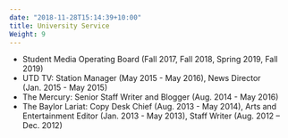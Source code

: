 ---
date: "2018-11-28T15:14:39+10:00"
title: University Service
Weight: 9
---

* Student Media Operating Board (Fall 2017, Fall 2018, Spring 2019, Fall 2019)
* UTD TV: Station Manager (May 2015 - May 2016), News Director (Jan. 2015 - May 2015) 
* The Mercury: Senior Staff Writer and Blogger (Aug. 2014 - May 2016) 
* The Baylor Lariat: Copy Desk Chief (Aug. 2013 - May 2014), Arts and Entertainment Editor (Jan. 2013 - May 2013), Staff Writer (Aug. 2012 – Dec. 2012)
